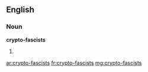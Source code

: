==English==

===Noun===
'''crypto-fascists'''

# {{plural of|[[crypto-fascist]]}}

[[ar:crypto-fascists]]
[[fr:crypto-fascists]]
[[mg:crypto-fascists]]